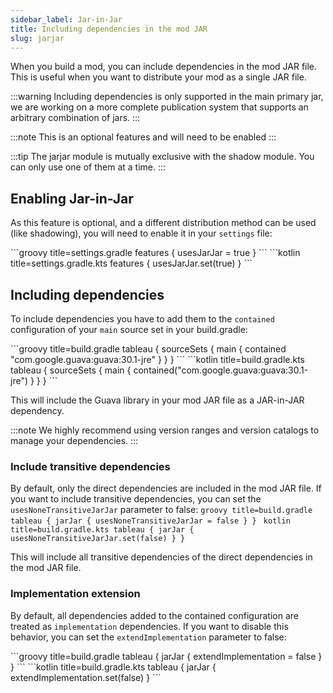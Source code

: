 ```yaml
---
sidebar_label: Jar-in-Jar
title: Including dependencies in the mod JAR
slug: jarjar
---
```



When you build a mod, you can include dependencies in the mod JAR file. This is useful when you want to distribute your mod as a single JAR file.

:::warning
Including dependencies is only supported in the main primary jar, we are working on a more complete publication system that supports an arbitrary combination of jars.
:::

:::note
This is an optional features and will need to be enabled
:::

:::tip
The jarjar module is mutually exclusive with the shadow module. You can only use one of them at a time.
:::

## Enabling Jar-in-Jar
As this feature is optional, and a different distribution method can be used (like shadowing), you will need to enable it in your `settings` file:

<Tabs>
    <TabItem value="groovy" label="Groovy">
    ```groovy title=settings.gradle
        features {
            usesJarJar = true
        }
    ```
    </TabItem>
    <TabItem value="kotlin" label="Kotlin">
    ```kotlin title=settings.gradle.kts
        features {
            usesJarJar.set(true)
        }
    ```
    </TabItem>
</Tabs>

## Including dependencies
To include dependencies you have to add them to the `contained` configuration of your `main` source set in your build.gradle:

<Tabs>
    <TabItem value="groovy" label="Groovy">
    ```groovy title=build.gradle
    tableau {
        sourceSets {
            main {
                contained "com.google.guava:guava:30.1-jre"
            }
        }
    }
    ```
    </TabItem>
    <TabItem value="kotlin" label="Kotlin">
    ```kotlin title=build.gradle.kts
    tableau {
        sourceSets {
            main {
                contained("com.google.guava:guava:30.1-jre")
            }
        }
    }
    ```
    </TabItem>
</Tabs>

This will include the Guava library in your mod JAR file as a JAR-in-JAR dependency.

:::note
We highly recommend using version ranges and version catalogs to manage your dependencies.
:::

### Include transitive dependencies
By default, only the direct dependencies are included in the mod JAR file. If you want to include transitive dependencies, you can set the `usesNoneTransitiveJarJar` parameter to false:
<Tabs>
    <TabItem value="groovy" label="Groovy">
    ```groovy title=build.gradle
    tableau {
        jarJar {
            usesNoneTransitiveJarJar = false
        }
    }
    ```
    </TabItem>
    <TabItem value="kotlin" label="Kotlin">
    ```kotlin title=build.gradle.kts
    tableau {
        jarJar {
            usesNoneTransitiveJarJar.set(false)
        }
    }
    ```
    </TabItem>
</Tabs>

This will include all transitive dependencies of the direct dependencies in the mod JAR file.

### Implementation extension
By default, all dependencies added to the contained configuration are treated as `implementation` dependencies.
If you want to disable this behavior, you can set the `extendImplementation` parameter to false:

<Tabs>
    <TabItem value="groovy" label="Groovy">
    ```groovy title=build.gradle
    tableau {
        jarJar {
            extendImplementation = false
        }
    }
    ```
    </TabItem>
    <TabItem value="kotlin" label="Kotlin">
    ```kotlin title=build.gradle.kts
    tableau {
        jarJar {
            extendImplementation.set(false)
        }
    ```
    </TabItem>
</Tabs>